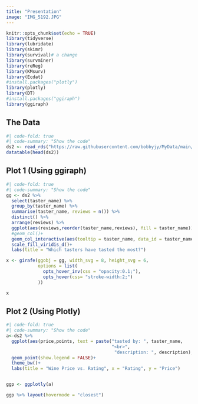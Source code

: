 ```yaml
---
title: "Presentation"
image: "IMG_5192.JPG"
---
```


```r
knitr::opts_chunk$set(echo = TRUE)
library(tidyverse)
library(lubridate)
library(skimr)
library(survival)# a change
library(survminer)
library(reReg)
library(KMsurv)
library(Ecdat)
#install.packages("plotly")
library(plotly)
library(DT)
#install.packages("ggiraph")
library(ggiraph)
```
## The Data
```r
#| code-fold: true
#| code-summary: "Show the code"
ds2 <- read_rds("https://raw.githubusercontent.com/bobbyjy/MyData/main/pinot_orig.rds")
datatable(head(ds2))
```


## Plot 1 (Using ggiraph)
```r
#| code-fold: true
#| code-summary: "Show the code"
gg <- ds2 %>% 
  select(taster_name) %>% 
  group_by(taster_name) %>% 
  summarise(taster_name, reviews = n()) %>% 
  distinct() %>% 
  arrange(reviews) %>% 
  ggplot(aes(reviews,reorder(taster_name,reviews), fill = taster_name))+
  #geom_col()+
  geom_col_interactive(aes(tooltip = taster_name, data_id = taster_name), show.legend = FALSE)+
  scale_fill_viridis_d()+
  labs(title = "Which tasters have tasted the most?")

x <- girafe(ggobj = gg, width_svg = 8, height_svg = 6,
            options = list(
              opts_hover_inv(css = "opacity:0.1;"),
              opts_hover(css= "stroke-width:2;")
            ))

x
```

## Plot 2 (Using Plotly)
```r
#| code-fold: true
#| code-summary: "Show the code"
a<-ds2 %>% 
  ggplot(aes(price,points, text = paste("tasted by: ", taster_name,
                                        "<br>",
                                         "description: ", description), color = points))+
  geom_point(show.legend = FALSE)+
  theme_bw()+
  labs(title = "Wine Price vs. Rating", x = "Rating", y = "Price")


ggp <- ggplotly(a)

ggp %>% layout(hovermode = "closest")
```



